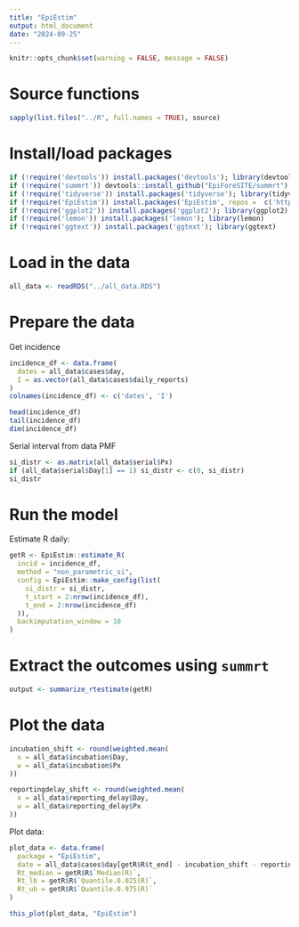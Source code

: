 ```yaml
---
title: "EpiEstim"
output: html_document
date: "2024-09-25"
---
```


```r
knitr::opts_chunk$set(warning = FALSE, message = FALSE) 
```

# Source functions
```r
sapply(list.files("../R", full.names = TRUE), source)
```

# Install/load packages

```r
if (!require('devtools')) install.packages('devtools'); library(devtools)
if (!require('summrt')) devtools::install_github("EpiForeSITE/summrt"); library(summrt)
if (!require('tidyverse')) install.packages('tidyverse'); library(tidyverse)
if (!require('EpiEstim')) install.packages('EpiEstim', repos =  c('https://mrc-ide.r-universe.dev', 'https://cloud.r-project.org')); library('EpiEstim')
if (!require('ggplot2')) install.packages('ggplot2'); library(ggplot2)
if (!require('lemon')) install.packages('lemon'); library(lemon)
if (!require('ggtext')) install.packages('ggtext'); library(ggtext)
```

# Load in the data

```r
all_data <- readRDS("../all_data.RDS")
```

# Prepare the data

Get incidence

```r
incidence_df <- data.frame(
  dates = all_data$cases$day,
  I = as.vector(all_data$cases$daily_reports)
)
colnames(incidence_df) <- c('dates', 'I')

head(incidence_df)
tail(incidence_df)
dim(incidence_df)
```

Serial interval from data PMF

```r
si_distr <- as.matrix(all_data$serial$Px)
if (all_data$serial$Day[1] == 1) si_distr <- c(0, si_distr)
si_distr
```

# Run the model

Estimate R daily:

```r
getR <- EpiEstim::estimate_R(
  incid = incidence_df,
  method = "non_parametric_si",
  config = EpiEstim::make_config(list(
    si_distr = si_distr,
    t_start = 2:nrow(incidence_df),
    t_end = 2:nrow(incidence_df)
  )),
  backimputation_window = 10
)
```

# Extract the outcomes using `summrt`

```r
output <- summarize_rtestimate(getR)
```

# Plot the data

```r
incubation_shift <- round(weighted.mean(
  x = all_data$incubation$Day,
  w = all_data$incubation$Px
))

reportingdelay_shift <- round(weighted.mean(
  x = all_data$reporting_delay$Day,
  w = all_data$reporting_delay$Px
))
```

Plot data:

```r
plot_data <- data.frame(
  package = "EpiEstim",
  date = all_data$cases$day[getR$R$t_end] - incubation_shift - reportingdelay_shift,
  Rt_median = getR$R$`Median(R)`,
  Rt_lb = getR$R$`Quantile.0.025(R)`,
  Rt_ub = getR$R$`Quantile.0.975(R)`
)

this_plot(plot_data, "EpiEstim")
```